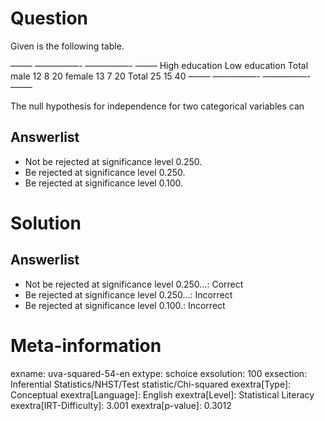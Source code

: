 Question
========

Given is the following table.

  -------- ---------------- ---------------- -------- High education Low education Total male 12 8 20 female 13 7 20 Total 25 15 40 -------- ---------------- ---------------- --------

The null hypothesis for independence for two categorical variables can

Answerlist
----------

* Not be rejected at significance level 0.250.
* Be rejected at significance level 0.250.
* Be rejected at significance level 0.100.

Solution
========

Answerlist
----------

* Not be rejected at significance level 0.250...: Correct
* Be rejected at significance level 0.250...: Incorrect
* Be rejected at significance level 0.100.: Incorrect

Meta-information
================
exname: uva-squared-54-en
extype: schoice
exsolution: 100
exsection: Inferential Statistics/NHST/Test statistic/Chi-squared
exextra[Type]: Conceptual
exextra[Language]: English
exextra[Level]: Statistical Literacy
exextra[IRT-Difficulty]: 3.001
exextra[p-value]: 0.3012
